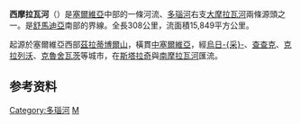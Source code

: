 {{Infobox river
 | name              = 西摩拉瓦河
 | name_other        = West Morava
 | image             = Prurva Zapadni Moravy v Ovcarsko-kablarske klisure.jpg
 | image_caption     =
 | map               =Zapadna Morava.png 
 | map_caption       =
 | source1_location  = {{tsl|en|Golija||Golija}}山，靠近[[謝尼察|謝尼察]]
 | mouth_location    =  [[大摩拉瓦河|大摩拉瓦河]]，位于[[塞尔维亚|塞尔维亚]]{{tsl|en|Stalać||Stalać}}
| mouth_coordinates = {{coord|43|41|57|N|21|24|18|E|region:RS_type:waterbody_source:dewiki|display=it}}
| progression       = [[大摩拉瓦河|大摩拉瓦河]]→[[多瑙河|多瑙河]]→[[黑海|黑海]]
 | subdivision_type1 = 国家
 | subdivision_name1 = {{flag|Serbia}}
 | length            = {{convert|184|km|abbr=on}}<ref name="Yearbook">{{cite book |date = 2017-10 |title = Statistical Yearbook of the Republic of Serbia 2017 |pages = 16 |location = Belgrade |publisher = [[Statistical_Office_of_the_Republic_of_Serbia|Statistical Office of the Republic of Serbia]] | language = sr, en | format = PDF | issn = 0354-4206  | url = http://publikacije.stat.gov.rs/G2017/PdfE/G20172022.pdf}}</ref>
 | source1_elevation = 
 | discharge1_avg    = {{convert|120|m3/s|abbr=on}}
 | basin_size        = {{convert|15754|km2|abbr=on}}<ref name=ICPDR>[https://www.icpdr.org/main/sites/default/files/FAP12_Velika_Morava.pdf Velika Morava River Basin], {{tsl|en|International Commission for the Protection of the Danube River||ICPDR}}, November 2009, p. 2</ref>
}}
'''西摩拉瓦河'''（{{lang-sr|Западна Морава|Zapadna Morava}}）是[[塞爾維亞|塞爾維亞]]中部的一條河流、[[多瑙河|多瑙河]]右支[[大摩拉瓦河|大摩拉瓦河]]兩條源頭之一。是[[舒馬迪亞|舒馬迪亞]]南部的界線。全長308公里，流面積15,849平方公里。

起源於塞爾維亞西部[[茲拉蒂博爾山|茲拉蒂博爾山]]，橫貫[[中塞爾維亞|中塞爾維亞]]，經[[烏日采|烏日-{采}-]]、[[查查克|查查克]]、[[克拉列沃|克拉列沃]]、[[克魯舍瓦茨|克魯舍瓦茨]]等城市，在[[斯塔拉奇|斯塔拉奇]]與[[南摩拉瓦河|南摩拉瓦河]]匯流。

==参考资料==
{{refs}}

{{Authority control}}
[[Category:多瑙河|Category:多瑙河]]
[[Category:塞爾維亞河流|M]]
{{Serbia-geo-stub}}